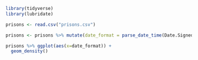```r
library(tidyverse)
library(lubridate)
```

```r
prisons <- read.csv("prisons.csv")
```

```r
prisons <- prisons %>% mutate(date_format = parse_date_time(Date.Signed, orders="mdy"))
```

```r
prisons %>% ggplot(aes(x=date_format)) +
  geom_density()
```

